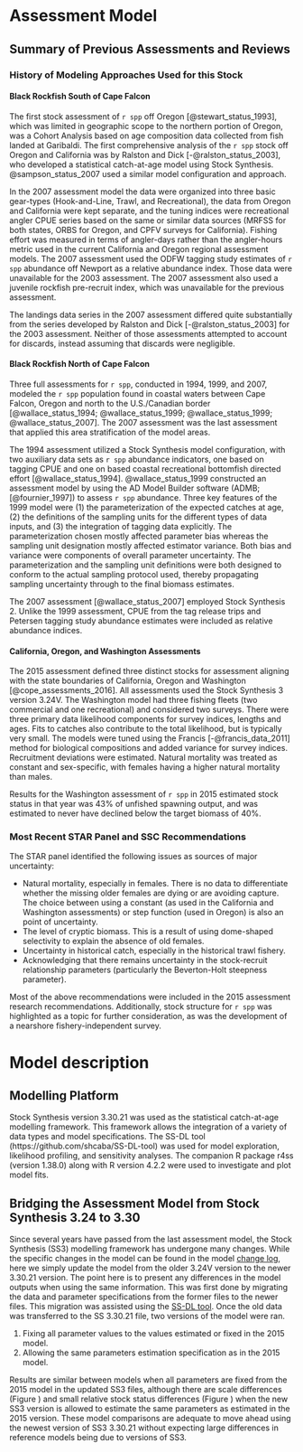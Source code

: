 # Assessment Model

## Summary of Previous Assessments and Reviews

### History of Modeling Approaches Used for this Stock

#### Black Rockfish South of Cape Falcon

The first stock assessment of `r spp` off Oregon [@stewart_status_1993], which was limited in geographic scope to the northern portion of Oregon, was a Cohort Analysis based on age composition data collected from fish landed at Garibaldi.  The first comprehensive analysis of the `r spp` stock off Oregon and California was by Ralston and Dick [-@ralston_status_2003], who developed a statistical catch-at-age model using Stock Synthesis. @sampson_status_2007 used a similar model configuration and approach.

In the 2007 assessment model the data were organized into three basic gear-types (Hook-and-Line, Trawl, and Recreational), the data from Oregon and California were kept separate, and the tuning indices were recreational angler CPUE series based on the same or similar data sources (MRFSS for both states, ORBS for Oregon, and CPFV surveys for California).  Fishing effort was measured in terms of angler-days rather than the angler-hours metric used in the current California and Oregon regional assessment models.  The 2007 assessment used the ODFW tagging study estimates of `r spp` abundance off Newport as a relative abundance index.  Those data were unavailable for the 2003 assessment.  The 2007 assessment also used a juvenile rockfish pre-recruit index, which was unavailable for the previous assessment.

The landings data series in the 2007 assessment differed quite substantially from the series developed by Ralston and Dick [-@ralston_status_2003] for the 2003 assessment.  Neither of those assessments attempted to account for discards, instead assuming that discards were negligible.


#### Black Rockfish North of Cape Falcon

Three full assessments for `r spp`, conducted in 1994, 1999, and 2007, modeled the `r spp` population found in coastal waters between Cape Falcon, Oregon and north to the U.S./Canadian border [@wallace_status_1994; @wallace_status_1999; @wallace_status_1999; @wallace_status_2007]. The 2007 assessment was the last assessment that applied this area stratification of the model areas. 

The 1994 assessment utilized a Stock Synthesis model configuration, with two auxiliary data sets as `r spp` abundance indicators, one based on tagging CPUE and one on based coastal recreational bottomfish directed effort [@wallace_status_1994]. @wallace_status_1999 constructed an assessment model by using the AD Model Builder software (ADMB; [@fournier_1997]) to assess `r spp` abundance.  Three key features of the 1999 model were (1) the parameterization of the expected catches at age, (2) the definitions of the sampling units for the different types of data inputs, and (3) the integration of tagging data explicitly.  The parameterization chosen mostly affected parameter bias whereas the sampling unit designation mostly affected estimator variance.  Both bias and variance were components of overall parameter uncertainty.  The parameterization and the sampling unit definitions were both designed to conform to the actual sampling protocol used, thereby propagating sampling uncertainty through to the final biomass estimates.

The 2007 assessment [@wallace_status_2007] employed Stock Synthesis 2.  Unlike the 1999 assessment, CPUE from the tag release trips and Petersen tagging study abundance estimates were included as relative abundance indices.

#### California, Oregon, and Washington Assessments

The 2015 assessment defined three distinct stocks for assessment aligning with the state boundaries of California, Oregon and Washington [@cope_assessments_2016]. All assessments used the Stock Synthesis 3 version 3.24V. The Washington model had three fishing fleets (two commercial and one recreational) and considered two surveys. There were three primary data likelihood components for survey indices, lengths and ages. Fits to catches also contribute to the total likelihood, but is typically very small. The models were tuned using the Francis [-@francis_data_2011] method for biological compositions and added variance for survey indices. Recruitment deviations were estimated. Natural mortality was treated as constant and sex-specific, with females having a higher natural mortality than males. 

Results for the Washington assessment of `r spp` in 2015 estimated stock status in that year was 43% of unfished spawning output, and was estimated to never have declined below the target biomass of 40%.


### Most Recent STAR Panel and SSC Recommendations

The STAR panel identified the following issues as sources of major uncertainty:

* Natural mortality, especially in females. There is no data to differentiate whether the missing older females are dying or are avoiding capture. The choice between using a constant (as used in the California and Washington assessments) or step function (used in Oregon) is also an point of uncertainty. 
* The level of cryptic biomass. This is a result of using dome-shaped selectivity to explain the absence of old females.
* Uncertainty in historical catch, especially in the historical trawl fishery.
* Acknowledging that there remains uncertainty in the stock-recruit relationship parameters (particularly the Beverton-Holt steepness parameter).

Most of the above recommendations were included in the 2015 assessment research recommendations. Additionally, stock structure for `r spp` was highlighted as a topic for further consideration, as was the development of a nearshore fishery-independent survey.


# Model description

## Modelling Platform

Stock Synthesis version 3.30.21 was used as the statistical catch-at-age modelling framework. This framework allows the integration of a variety of data types and model specifications. The SS-DL tool (https://github.com/shcaba/SS-DL-tool) was used for model exploration, likelihood profiling, and sensitivity analyses. The companion R package r4ss (version 1.38.0) along with R version 4.2.2 were used to investigate and plot model fits. 


## Bridging the Assessment Model from Stock Synthesis 3.24 to 3.30 

Since several years have passed from the last assessment model, the Stock Synthesis (SS3) modelling framework has undergone many changes. While the specific changes in the model can be found in the model [change log](https://github.com/nmfs-stock-synthesis/stock-synthesis/blob/v3.30.19/Change_log_for_SS_3.30.xlsx?raw=true), here we simply update the model from the older 3.24V version to the newer 3.30.21 version. The point here is to present any differences in the model outputs when using the same information. This was first done by migrating the data and parameter specifications from the former files to the newer files. This migration was assisted using the [SS-DL tool](https://github.com/shcaba/SS-DL-tool). Once the old data was transferred to the SS 3.30.21 file, two versions of the model were ran. 

  1) Fixing all parameter values to the values estimated or fixed in the 2015 model. 
  2) Allowing the same parameters estimation specification as in the 2015 model. 

Results are similar between models when all parameters are fixed from the 2015 model in the updated SS3 files, although there are scale differences (Figure \ref{fig:ssb_bridge_comps}) and small relative stock status differences (Figure \ref{fig:deps_bridge_comps}) when the new SS3 version is allowed to estimate the same parameters as estimated in the 2015 version. These model comparisons are adequate to move ahead using the newest version of SS3 3.30.21 without expecting large differences in reference models being due to versions of SS3. 



